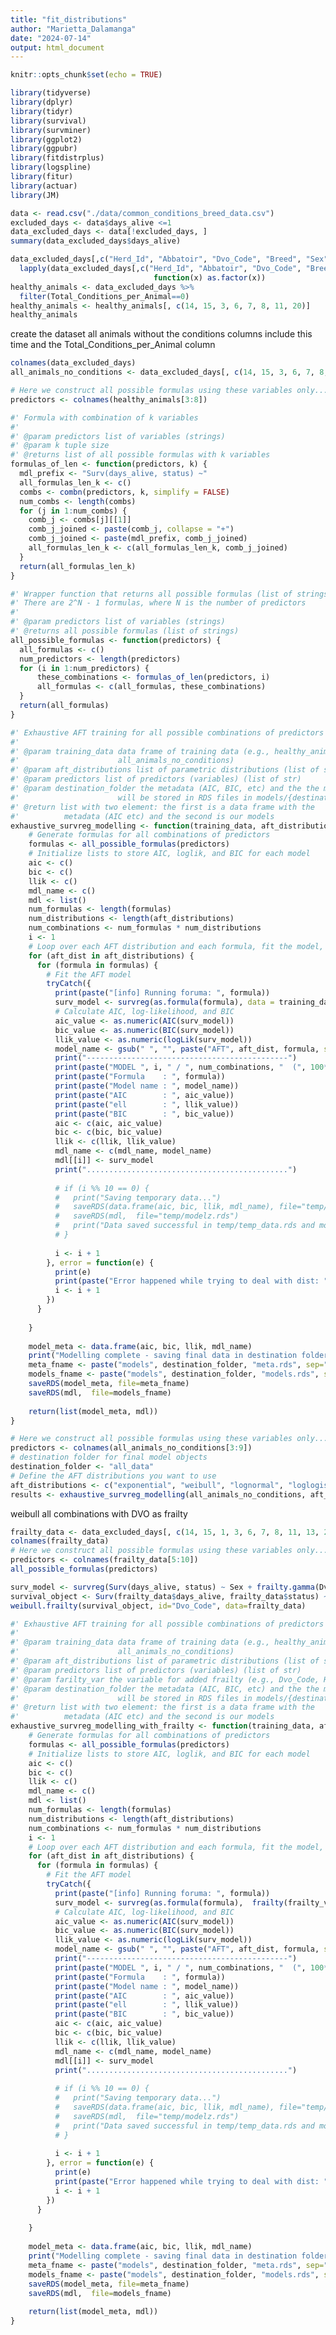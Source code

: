 ```yaml
---
title: "fit_distributions"
author: "Marietta_Dalamanga"
date: "2024-07-14"
output: html_document
---
```


```r
knitr::opts_chunk$set(echo = TRUE)
```

```r
library(tidyverse)
library(dplyr)
library(tidyr)
library(survival)
library(survminer)
library(ggplot2)
library(ggpubr)
library(fitdistrplus)
library(logspline)
library(fitur)
library(actuar)
library(JM)
```



```r
data <- read.csv("./data/common_conditions_breed_data.csv")
excluded_days <- data$days_alive <=1
data_excluded_days <- data[!excluded_days, ]
summary(data_excluded_days$days_alive)
```


```r
data_excluded_days[,c("Herd_Id", "Abbatoir", "Dvo_Code", "Breed", "Sex", "Abattoir_._Died_on_Farm", "Beef_or_Dairy")] = 
  lapply(data_excluded_days[,c("Herd_Id", "Abbatoir", "Dvo_Code", "Breed", "Sex", "Abattoir_._Died_on_Farm", "Beef_or_Dairy")],
                                function(x) as.factor(x))
healthy_animals <- data_excluded_days %>%
  filter(Total_Conditions_per_Animal==0)
healthy_animals <- healthy_animals[, c(14, 15, 3, 6, 7, 8, 11, 20)]
healthy_animals
```

create the dataset all animals without the conditions columns include this time and the Total_Conditions_per_Animal column
```r
colnames(data_excluded_days)
all_animals_no_conditions <- data_excluded_days[, c(14, 15, 3, 6, 7, 8, 11, 13, 20)]
```



```r
# Here we construct all possible formulas using these variables only...
predictors <- colnames(healthy_animals[3:8])

#' Formula with combination of k variables
#' 
#' @param predictors list of variables (strings)
#' @param k tuple size
#' @returns list of all possible formulas with k variables
formulas_of_len <- function(predictors, k) {
  mdl_prefix <- "Surv(days_alive, status) ~"
  all_formulas_len_k <- c()
  combs <- combn(predictors, k, simplify = FALSE)
  num_combs <- length(combs)
  for (j in 1:num_combs) {
    comb_j <- combs[j][[1]]
    comb_j_joined <- paste(comb_j, collapse = "+")
    comb_j_joined <- paste(mdl_prefix, comb_j_joined)
    all_formulas_len_k <- c(all_formulas_len_k, comb_j_joined)
  }
  return(all_formulas_len_k)
}

#' Wrapper function that returns all possible formulas (list of strings)
#' There are 2^N - 1 formulas, where N is the number of predictors
#' 
#' @param predictors list of variables (strings)
#' @returns all possible formulas (list of strings)
all_possible_formulas <- function(predictors) {
  all_formulas <- c()
  num_predictors <- length(predictors)
  for (i in 1:num_predictors) {
      these_combinations <- formulas_of_len(predictors, i)
      all_formulas <- c(all_formulas, these_combinations)
  }
  return(all_formulas)
}
```


```r
#' Exhaustive AFT training for all possible combinations of predictors
#' 
#' @param training_data data frame of training data (e.g., healthy_animals, or
#'                      all_animals_no_conditions)
#' @param aft_distributions list of parametric distributions (list of str)
#' @param predictors list of predictors (variables) (list of str)
#' @param destination_folder the metadata (AIC, BIC, etc) and the the models 
#'                      will be stored in RDS files in models/{destination_folder}/
#' @return list with two element: the first is a data frame with the 
#'          metadata (AIC etc) and the second is our models
exhaustive_survreg_modelling <- function(training_data, aft_distributions, predictors, destination_folder) {
    # Generate formulas for all combinations of predictors
    formulas <- all_possible_formulas(predictors)
    # Initialize lists to store AIC, loglik, and BIC for each model
    aic <- c()
    bic <- c()
    llik <- c()
    mdl_name <- c()
    mdl <- list()
    num_formulas <- length(formulas)
    num_distributions <- length(aft_distributions)
    num_combinations <- num_formulas * num_distributions
    i <- 1
    # Loop over each AFT distribution and each formula, fit the model, and store AIC, loglik, and BIC
    for (aft_dist in aft_distributions) {
      for (formula in formulas) {
        # Fit the AFT model
        tryCatch({
          print(paste("[info] Running foruma: ", formula))
          surv_model <- survreg(as.formula(formula), data = training_data, dist = aft_dist)
          # Calculate AIC, log-likelihood, and BIC
          aic_value <- as.numeric(AIC(surv_model))
          bic_value <- as.numeric(BIC(surv_model))
          llik_value <- as.numeric(logLik(surv_model))
          model_name <- gsub(" ", "", paste("AFT", aft_dist, formula, sep = "::"), fixed = TRUE)
          print("---------------------------------------------")
          print(paste("MODEL ", i, " / ", num_combinations, "  (", 100*i/num_combinations, "%)"))
          print(paste("Formula    : ", formula))
          print(paste("Model name : ", model_name))
          print(paste("AIC        : ", aic_value))
          print(paste("ell        : ", llik_value))
          print(paste("BIC        : ", bic_value))
          aic <- c(aic, aic_value)
          bic <- c(bic, bic_value)
          llik <- c(llik, llik_value)
          mdl_name <- c(mdl_name, model_name)
          mdl[[i]] <- surv_model
          print(".............................................")
          
          # if (i %% 10 == 0) {
          #   print("Saving temporary data...")
          #   saveRDS(data.frame(aic, bic, llik, mdl_name), file="temp/temp_data.rds")  
          #   saveRDS(mdl,  file="temp/modelz.rds")  
          #   print("Data saved successful in temp/temp_data.rds and models in temp/modelz.rds :-)")
          # }
          
          i <- i + 1
        }, error = function(e) {
          print(e)
          print(paste("Error happened while trying to deal with dist: ", aft_dist, " for formula ", formula))
          i <- i + 1
        })
      }
      
    }
    
    model_meta <- data.frame(aic, bic, llik, mdl_name)
    print("Modelling complete - saving final data in destination folder")
    meta_fname <- paste("models", destination_folder, "meta.rds", sep="/")
    models_fname <- paste("models", destination_folder, "models.rds", sep="/")
    saveRDS(model_meta, file=meta_fname)  
    saveRDS(mdl,  file=models_fname)  
    
    return(list(model_meta, mdl))
}
```

```r
# Here we construct all possible formulas using these variables only...
predictors <- colnames(all_animals_no_conditions[3:9])
# destination folder for final model objects
destination_folder <- "all_data"
# Define the AFT distributions you want to use
aft_distributions <- c("exponential", "weibull", "lognormal", "loglogistic")
results <- exhaustive_survreg_modelling(all_animals_no_conditions, aft_distributions, predictors, destination_folder)
```


weibull all combinations with DVO as frailty
```r

frailty_data <- data_excluded_days[, c(14, 15, 1, 3, 6, 7, 8, 11, 13, 20)]
colnames(frailty_data)
# Here we construct all possible formulas using these variables only...
predictors <- colnames(frailty_data[5:10])
all_possible_formulas(predictors)

surv_model <- survreg(Surv(days_alive, status) ~ Sex + frailty.gamma(Dvo_Code), data = frailty_data, dist = "weibull")
survival_object <- Surv(frailty_data$days_alive, frailty_data$status) ~ frailty_data$Sex +frailty_data$Abattoir+ frailty_data$Abattoir_._Died_on_Farm + frailty_data$Total_Conditions_per_Animal
weibull.frailty(survival_object, id="Dvo_Code", data=frailty_data)
```

```r
#' Exhaustive AFT training for all possible combinations of predictors with frailty
#' 
#' @param training_data data frame of training data (e.g., healthy_animals, or
#'                      all_animals_no_conditions)
#' @param aft_distributions list of parametric distributions (list of str)
#' @param predictors list of predictors (variables) (list of str)
#' @param farilty_var the variable for added frailty (e.g., Dvo_Code, Herd_Id)
#' @param destination_folder the metadata (AIC, BIC, etc) and the the models 
#'                      will be stored in RDS files in models/{destination_folder}/
#' @return list with two element: the first is a data frame with the 
#'          metadata (AIC etc) and the second is our models
exhaustive_survreg_modelling_with_frailty <- function(training_data, aft_distributions, predictors, frailty_var, destination_folder) {
    # Generate formulas for all combinations of predictors
    formulas <- all_possible_formulas(predictors)
    # Initialize lists to store AIC, loglik, and BIC for each model
    aic <- c()
    bic <- c()
    llik <- c()
    mdl_name <- c()
    mdl <- list()
    num_formulas <- length(formulas)
    num_distributions <- length(aft_distributions)
    num_combinations <- num_formulas * num_distributions
    i <- 1
    # Loop over each AFT distribution and each formula, fit the model, and store AIC, loglik, and BIC
    for (aft_dist in aft_distributions) {
      for (formula in formulas) {
        # Fit the AFT model
        tryCatch({
          print(paste("[info] Running foruma: ", formula))
          surv_model <- survreg(as.formula(formula),  frailty(frailty_var),data = training_data, dist = aft_dist)
          # Calculate AIC, log-likelihood, and BIC
          aic_value <- as.numeric(AIC(surv_model))
          bic_value <- as.numeric(BIC(surv_model))
          llik_value <- as.numeric(logLik(surv_model))
          model_name <- gsub(" ", "", paste("AFT", aft_dist, formula, sep = "::"), fixed = TRUE)
          print("---------------------------------------------")
          print(paste("MODEL ", i, " / ", num_combinations, "  (", 100*i/num_combinations, "%)"))
          print(paste("Formula    : ", formula))
          print(paste("Model name : ", model_name))
          print(paste("AIC        : ", aic_value))
          print(paste("ell        : ", llik_value))
          print(paste("BIC        : ", bic_value))
          aic <- c(aic, aic_value)
          bic <- c(bic, bic_value)
          llik <- c(llik, llik_value)
          mdl_name <- c(mdl_name, model_name)
          mdl[[i]] <- surv_model
          print(".............................................")
          
          # if (i %% 10 == 0) {
          #   print("Saving temporary data...")
          #   saveRDS(data.frame(aic, bic, llik, mdl_name), file="temp/temp_data.rds")  
          #   saveRDS(mdl,  file="temp/modelz.rds")  
          #   print("Data saved successful in temp/temp_data.rds and models in temp/modelz.rds :-)")
          # }
          
          i <- i + 1
        }, error = function(e) {
          print(e)
          print(paste("Error happened while trying to deal with dist: ", aft_dist, " for formula ", formula))
          i <- i + 1
        })
      }
      
    }
    
    model_meta <- data.frame(aic, bic, llik, mdl_name)
    print("Modelling complete - saving final data in destination folder")
    meta_fname <- paste("models", destination_folder, "meta.rds", sep="/")
    models_fname <- paste("models", destination_folder, "models.rds", sep="/")
    saveRDS(model_meta, file=meta_fname)  
    saveRDS(mdl,  file=models_fname)  
    
    return(list(model_meta, mdl))
}
```









